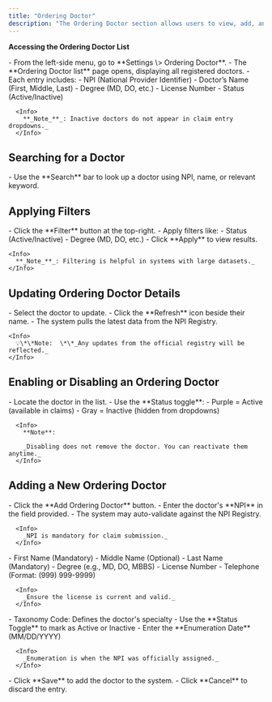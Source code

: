 ```yaml
---
title: "Ordering Doctor"
description: "The Ordering Doctor section allows users to view, add, and manage ordering physicians in the system. Ensuring accurate doctor details is crucial for proper claim submission and report association. This module helps maintain a validated list of ordering doctors, ensuring compliance with regulatory requirements."
---
```


**Accessing the Ordering Doctor List**

<Steps>
  <Step title="Navigate to the Ordering Doctor Section">
    - From the left-side menu, go to **Settings \> Ordering Doctor**.
    - The **Ordering Doctor list** page opens, displaying all registered doctors.
    - Each entry includes:
      - NPI (National Provider Identifier)
      - Doctor’s Name (First, Middle, Last)
      - Degree (MD, DO, etc.)
      - License Number
      - Status (Active/Inactive)

      <Info>
        **_Note_**_: Inactive doctors do not appear in claim entry dropdowns._
      </Info>
  </Step>
</Steps>

## **Searching for a Doctor**

<Steps>
  <Step title="Search by Keywords">
    - Use the **Search** bar to look up a doctor using NPI, name, or relevant keyword.
  </Step>
</Steps>

## **Applying Filters**

<Steps>
  <Step title="Filter the Doctor List">
    - Click the **Filter** button at the top-right.
    - Apply filters like:
      - Status (Active/Inactive)
      - Degree (MD, DO, etc.)
    - Click **Apply** to view results.

    <Info>
      **_Note_**_: Filtering is helpful in systems with large datasets._
    </Info>
  </Step>
</Steps>

## **Updating Ordering Doctor Details**

<Steps>
  <Step title="Refresh Doctor Profile">
    - Select the doctor to update.
    - Click the **Refresh** icon beside their name.
    - The system pulls the latest data from the NPI Registry.

    <Info>
      💡\*\*Note:  \*\*_Any updates from the official registry will be reflected._
    </Info>
  </Step>
</Steps>

## **Enabling or Disabling an Ordering Doctor**

<Steps>
  <Step title="Change Doctor Status">
    - Locate the doctor in the list.
    - Use the **Status toggle**:
      - Purple = Active (available in claims)
      - Gray = Inactive (hidden from dropdowns)

      <Info>
        **Note**:

        _Disabling does not remove the doctor. You can reactivate them anytime._
      </Info>
  </Step>
</Steps>

## Adding a New Ordering Doctor

<Steps>
  <Step title="Enter NPI Information">
    - Click the **Add Ordering Doctor** button.
    - Enter the doctor's **NPI** in the field provided.
    - The system may auto-validate against the NPI Registry.

      <Info>
        _NPI is mandatory for claim submission._
      </Info>
  </Step>
  <Step title="Enter Name and Degree">
    - First Name (Mandatory)
    - Middle Name (Optional)
    - Last Name (Mandatory)
    - Degree (e.g., MD, DO, MBBS)
  </Step>
  <Step title="Enter Licensing and Contact Info">
    - License Number
    - Telephone (Format: (999) 999-9999)

      <Info>
        _Ensure the license is current and valid._
      </Info>
  </Step>
  <Step title="Enter Taxonomy Code and Status">
    - Taxonomy Code: Defines the doctor's specialty
    - Use the **Status Toggle** to mark as Active or Inactive
  </Step>
  <Step title="Set Enumeration Date">
    - Enter the **Enumeration Date** (MM/DD/YYYY)

      <Info>
        _Enumeration is when the NPI was officially assigned._
      </Info>
  </Step>
  <Step title="Save or Cancel">
    - Click **Save** to add the doctor to the system.
    - Click **Cancel** to discard the entry.
  </Step>
</Steps>